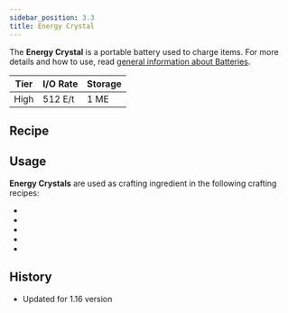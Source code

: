 ```yaml
---
sidebar_position: 3.3
title: Energy Crystal
---
```


<ItemImage file="energy_crystal" alt="Energy Crystal" size="200" />

The **Energy Crystal** is a portable battery used to charge items. For more details and how to use, read [general information about Batteries](/docs/items/batteries).

| Tier | I/O Rate | Storage |
| ---- | -------- | ------- |
| High | 512 E/t  | 1 ME    |

## Recipe

<Machine recipe="input techreborn:silicon_plate input techreborn:synthetic_redstone_crystal,2 output techreborn:energy_crystal tool techreborn:assembling_machine" />

## Usage

**Energy Crystals** are used as crafting ingredient in the following crafting recipes:

- <McItem slug="techreborn:lapotron_crystal"/>
- <McItem slug="techreborn:adjustable_su"/>
- <McItem slug="techreborn:charge_o_mat"/>
- <McItem slug="techreborn:fusion_control_computer"/>
- <McItem slug="techreborn:MFE"/>

## History

- Updated for 1.16 version